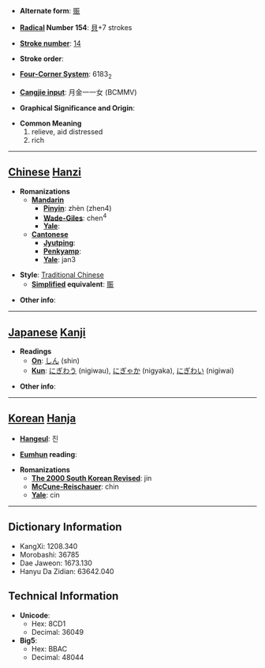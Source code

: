 * '''Alternate form''': [[赈]]

* '''[[Wiktionary:Chinese radical index| Radical]] Number 154''': [[Wiktionary:Chinese radical index 貝|貝]]+7 strokes

* '''[[Wiktionary:Chinese total strokes index|Stroke number]]''': [[Wiktionary:Chinese total strokes index 14|14]]

* '''Stroke order''': 

* '''[[Wiktionary:Chinese four corner index|Four-Corner System]]''': 6183<sub>2</sub>

* '''[[Wiktionary:Chinese Cangjie index|Cangjie input]]''': 月金一一女 (BCMMV)

* '''Graphical Significance and Origin''': 

* '''Common Meaning'''
*#relieve, aid distressed
*# rich


----

== [[Chinese]] [[Hanzi]] ==

* '''Romanizations'''
** '''[[Mandarin]]'''
*** '''[[Pinyin]]''': zhèn (zhen4)
*** '''[[Wade-Giles]]''': chen<sup>4</sup>
*** '''[[Yale]]''': 
** '''[[Cantonese]]'''
*** '''[[Jyutping]]''':
*** '''[[Penkyamp]]''': 
*** '''[[Yale]]''': jan3

* '''Style''': [[Traditional Chinese]] 
** '''[[Simplified Chinese|Simplified]] equivalent''': [[赈]]

* '''Other info''': 

----

== [[Japanese]] [[Kanji]] ==

* '''Readings'''
** '''[[On]]''': [[しん]] (shin)
** '''[[Kun]]''': [[にぎわう]] (nigiwau), [[にぎゃか]] (nigyaka), [[にぎわい]] (nigiwai)

* '''Other info''':  

----

== [[Korean]] [[Hanja]] ==

* '''[[Hangeul]]''': 진

* '''[[Eumhun]] reading''': 

* '''Romanizations'''
** '''[[The 2000 South Korean Revised Romanization|The 2000 South Korean Revised]]''': jin
** '''[[McCune-Reischauer]]''': chin
** '''[[Yale]]''': cin

----

== Dictionary Information ==

* KangXi: 1208.340
* Morobashi: 36785
* Dae Jaweon: 1673.130
* Hanyu Da Zidian: 63642.040

== Technical Information ==

* '''Unicode''':
** Hex: 8CD1
** Decimal: 36049
* '''Big5''':
** Hex: BBAC
** Decimal: 48044